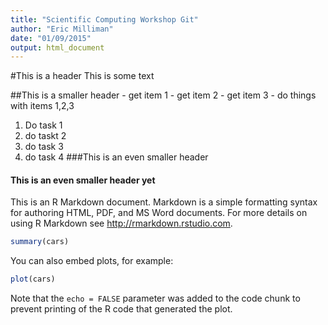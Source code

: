 ```yaml
---
title: "Scientific Computing Workshop Git"
author: "Eric Milliman"
date: "01/09/2015"
output: html_document
---
```


#This is a header
This is some text

##This is a smaller header
- get item 1
- get item 2
- get item 3
- do things with items 1,2,3

1. Do task 1
1. do taskt 2
1. do task 3
1. do task 4 
###This is an even smaller header



#### This is an even smaller header yet
This is an R Markdown document. Markdown is a simple formatting syntax for authoring HTML, PDF, and MS Word documents. For more details on using R Markdown see <http://rmarkdown.rstudio.com>.

```r
summary(cars)
```

You can also embed plots, for example:

```r
plot(cars)
```

Note that the `echo = FALSE` parameter was added to the code chunk to prevent printing of the R code that generated the plot.
